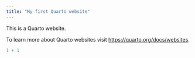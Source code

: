 ```yaml
---
title: "My first Quarto website"
---
```


This is a Quarto website.

To learn more about Quarto websites visit <https://quarto.org/docs/websites>.

```r
1 + 1
```

